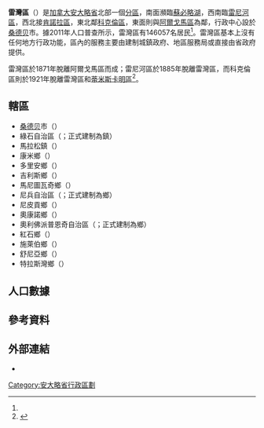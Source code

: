 {{noteTA
|1=zh-hans:桑德贝;zh-hk:雷灣;zh-mo:雷灣;zh-tw:雷灣;
|2=zh-hans:科克伦;zh-hk:閣倫;zh-mo:閣倫;zh-tw:科克倫;
|3=zh-hans:苏必利尔;zh-hk:蘇必略;zh-mo:蘇必略;zh-tw:蘇必略;
}}
{{Infobox settlement
|official_name           = 雷灣區
|native_name             = {{lang|en|Thunder Bay District}}
|settlement_type         = [[安大略省行政区划|区]]
|nickname                =
|motto                   =
|image_skyline           =
|imagesize               =
|image_caption           =
|image_flag              =
|image_seal              =
|image_map               = Map of Ontario THUNDER BAY.svg
|mapsize                 = 280px
|map_caption             = 雷灣區在安大略省的位置
|coordinates_display     = inline,title
|coordinates_region      = CA-ON
|subdivision_type        = 國家
|subdivision_type1       = [[加拿大行政區劃|省]]
|subdivision_name        = {{CAN}}
|subdivision_name1       = {{ON}}
|leader_title            = 
|leader_name             =
|established_title       = 
|established_date        = 
|area_footnotes          = <ref name="cp2011a"/>
|area_total_km2          =
|area_land_km2           = 103719.51
|area_water_km2          =
|area_water_percent      =
|area_urban_km2          =
|population_as_of        = 2011年
|population_note         =
|population_total        = 146057
|population_footnotes    = <ref name="cp2011a">{{cite web |url=http://www12.statcan.gc.ca/census-recensement/2011/dp-pd/prof/details/page.cfm?Lang=E&Geo1=CD&Code1=3558&Geo2=PR&Code2=35&Data=Count&SearchText=thunder%20bay&SearchType=Begins&SearchPR=35&B1=All&Custom=&TABID=1 |title=Thunder Bay District census profile |publisher=Statistics Canada |work=Canada 2011 Census |accessdate=2014-03-11 |archive-date=2014-03-12 |archive-url=https://web.archive.org/web/20140312000118/http://www12.statcan.gc.ca/census-recensement/2011/dp-pd/prof/details/page.cfm?Lang=E&Geo1=CD&Code1=3558&Geo2=PR&Code2=35&Data=Count&SearchText=thunder%20bay&SearchType=Begins&SearchPR=35&B1=All&Custom=&TABID=1 |dead-url=no }}</ref>
|population_metro       =
|population_urban       =
|population_density_km2 = 1.4
|timezone               = [[北美东部时区|EST]]
|utc_offset             = −5
|timezone_DST           = [[Eastern_Daylight_Time|EDT]]
|utc_offset_DST         = −4
|latd=50 |latm=00 |latNS=N
|longd=88 |longm=00 |longEW=W
|elevation_m            =
|website                = 
|footnotes              =
}}

'''雷灣區'''（{{lang-en|Thunder Bay District}}）是[[加拿大|加拿大]][[安大略省|安大略省]]北部一個[[安大略省行政區劃|分區]]，南面瀕臨[[蘇必略湖|蘇必略湖]]，西南臨[[雷尼河區|雷尼河區]]，西北接[[肯諾拉區|肯諾拉區]]，東北鄰[[科克倫區|科克倫區]]，東面則與[[阿爾戈馬區|阿爾戈馬區]]為鄰，行政中心設於[[桑德贝|桑德贝]]市。據2011年人口普查所示，雷灣區有146057名居民<ref name="cp2011a"/>。雷灣區基本上沒有任何地方行政功能，區內的服務主要由建制城鎮政府、地區服務局或直接由省政府提供。

雷灣區於1871年脫離阿爾戈馬區而成；雷尼河區於1885年脫離雷灣區，而科克倫區則於1921年脫離雷灣區和[[蒂米斯卡明區|蒂米斯卡明區]]<ref name="MoGS">{{cite web |url=http://www.archives.gov.on.ca/en/maps/ontario-north.aspx |title=The Changing Shape of Ontario: The Districts of Northern Ontario |publisher=安大略省政府 |accessdate=2014-03-11 |date=2011-12-28 |archive-date=2013-10-30 |archive-url=https://web.archive.org/web/20131030050630/http://www.archives.gov.on.ca/en/maps/ontario-north.aspx |dead-url=yes }}</ref>。

==轄區==
*[[桑德贝|桑德贝]]市（{{lang|en|City of Thunder Bay}}） 
*綠石自治區（{{lang|en|Municipality of Greenstone}}；正式建制為鎮）
*馬拉松鎮（{{lang|en|Town of Marathon}}） 
*康米鄉（{{lang|en|Township of Conmee}}） 
*多里安鄉（{{lang|en|Township of Dorion}}） 
*吉利斯鄉（{{lang|en|Township of Gillies}}） 
*馬尼圖瓦奇鄉（{{lang|en|Township of Manitouwadge}}） 
*尼兵自治區（{{lang|en|Municipality of Neebing}}；正式建制為鄉）
*尼皮貢鄉（{{lang|en|Township of Nipigon}}）
*奧康諾鄉（{{lang|en|Township of O'Connor}}）
*奧利佛派普恩奇自治區（{{lang|en|Municipality of Oliver Paipoonge}}；正式建制為鄉）
*紅石鄉（{{lang|en|Township of Red Rock}}）
*施萊伯鄉（{{lang|en|Township of Schreiber}}）
*舒尼亞鄉（{{lang|en|Township of Shuniah}}）
*特拉斯灣鄉（{{lang|en|Township of Terrace Bay}}）

==人口數據==
{{Canada census
 |2011_population=146,057 | 2011_pop_delta=-2.0 | 2011_land_area=103719.51 | 2011_pop_density=1.4
 |2011_median_age= | 2011_median_age_m= | 2011_median_age_f=
 |2011_total_pvt_dwell=71,235 | 2011_mean_hh_income= | 2011_access_date=2012-03-20
 |2006_population=149,063 | 2006_pop_delta=-1.2 | 2006_land_area=103706.27 | 2006_pop_density=1.4
 |2006_median_age=41.7 | 2006_median_age_m=41.1 | 2006_median_age_f=42.3
 |2006_total_pvt_dwell=71,635 | 2006_mean_hh_income= | 2006_access_date=2012-03-20
 |2001_population=150,860 | 2001_pop_delta=-4.3 | 2001_land_area=103714.37 | 2001_pop_density=1.5
 |2001_median_age=38.7 | 2001_median_age_m=38.2 | 2001_median_age_f=39.2
 |2001_total_pvt_dwell=69,857 | 2001_mean_hh_income= | 2001_access_date=2012-03-20
}}

==參考資料==
{{reflist}}

==外部連結==
*{{Commons-inline|Category:Thunder Bay District, Ontario|雷灣區}}

[[Category:安大略省行政區劃|Category:安大略省行政區劃]]